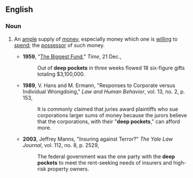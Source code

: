 ==English==

===Noun===
{{en-noun|sg=[[deep]] [[pocket]]s|deep pockets}}

# {{idiomatic}} An [[ample]] supply of [[money]], especially money which one is [[willing]] to [[spend]]; the [[possessor]] of such money.
#*'''1959''', "[http://www.time.com/time/magazine/article/0,9171,865151,00.html The Biggest Fund]," ''Time'', 21 Dec.,
#*:Out of '''deep pockets''' in three weeks flowed 18 six-figure gifts totaling $3,100,000.
#*'''1989''', V. Hans and M. Ermann, "Responses to Corporate versus Individual Wrongdoing," ''Law and Human Behavior'', vol. 13, no. 2, p. 153, 
#*:It is commonly claimed that juries award plaintiffs who sue corporations larger sums of money because the jurors believe that the corporations, with their "'''deep pockets'''," can afford more.
#*'''2003''', Jeffrey Manns, "Insuring against Terror?" ''The Yale Law Journal'', vol. 112, no. 8, p. 2529, 
#*:The federal government was the one party with the '''deep pockets''' to meet the rent-seeking needs of insurers and high-risk property owners.